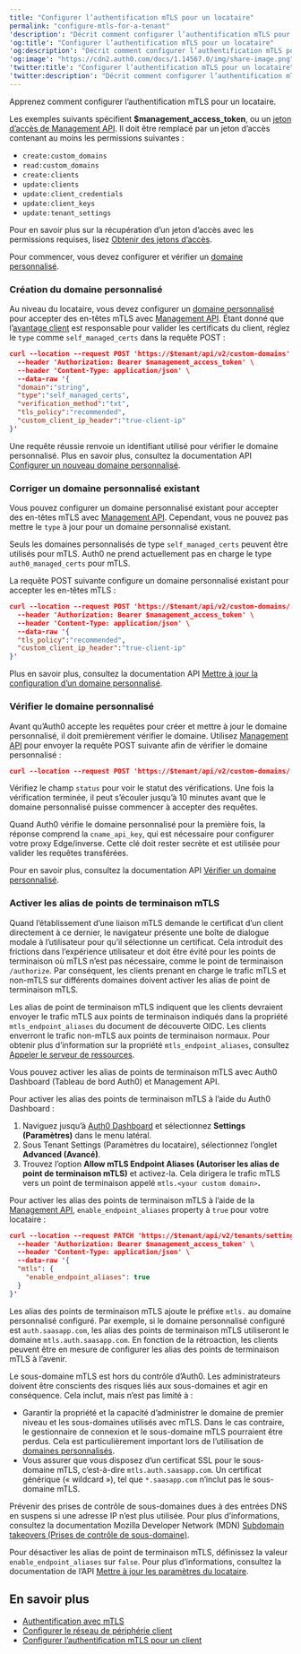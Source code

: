 ```yaml
---
title: "Configurer l’authentification mTLS pour un locataire"
permalink: "configure-mtls-for-a-tenant"
'description': "Décrit comment configurer l’authentification mTLS pour un locataire."
'og:title': "Configurer l’authentification mTLS pour un locataire"
'og:description': "Décrit comment configurer l’authentification mTLS pour un locataire."
'og:image': "https://cdn2.auth0.com/docs/1.14567.0/img/share-image.png"
'twitter:title': "Configurer l’authentification mTLS pour un locataire"
'twitter:description': "Décrit comment configurer l’authentification mTLS pour un locataire."
---
```


Apprenez comment configurer l’authentification mTLS pour un locataire.

<Callout icon="file-lines" color="#0EA5E9" iconType="regular">

Les exemples suivants spécifient **$management_access_token**, ou un [jeton d’accès de Management API](/docs/fr-ca/secure/tokens/access-tokens/management-api-access-tokens). Il doit être remplacé par un jeton d’accès contenant au moins les permissions suivantes :

* `create:custom_domains`
* `read:custom_domains`
* `create:clients`
* `update:clients`
* `update:client_credentials`
* `update:client_keys`
* `update:tenant_settings`

Pour en savoir plus sur la récupération d’un jeton d’accès avec les permissions requises, lisez [Obtenir des jetons d’accès](/docs/fr-ca/secure/tokens/access-tokens/get-access-tokens).

</Callout>

Pour commencer, vous devez configurer et vérifier un [domaine personnalisé](/docs/fr-ca/customize/custom-domains).

### Création du domaine personnalisé

Au niveau du locataire, vous devez configurer un [domaine personnalisé](/docs/fr-ca/customize/custom-domains) pour accepter des en-têtes mTLS avec [Management API](https://auth0.com/docs/api/management/v2). Étant donné que l’[avantage client](/docs/fr-ca/get-started/applications/configure-mtls/set-up-the-customer-edge) est responsable pour valider les certificats du client, réglez le `type` comme `self_managed_certs` dans la requête POST :

```json lines
curl --location --request POST 'https://$tenant/api/v2/custom-domains' \
  --header 'Authorization: Bearer $management_access_token' \
  --header 'Content-Type: application/json' \
  --data-raw '{
  "domain":"string",
  "type":"self_managed_certs",
  "verification_method":"txt", 
  "tls_policy":"recommended",
  "custom_client_ip_header":"true-client-ip"
}'
```

Une requête réussie renvoie un identifiant utilisé pour vérifier le domaine personnalisé. Plus en savoir plus, consultez la documentation API [Configurer un nouveau domaine personnalisé](https://auth0.com/docs/api/management/v2/custom-domains/post-custom-domains).

### Corriger un domaine personnalisé existant

Vous pouvez configurer un domaine personnalisé existant pour accepter des en-têtes mTLS avec [Management API](https://auth0.com/docs/api/management/v2). Cependant, vous ne pouvez pas mettre le `type` à jour pour un domaine personnalisé existant.

<Callout icon="file-lines" color="#0EA5E9" iconType="regular">

Seuls les domaines personnalisés de type `self_managed_certs` peuvent être utilisés pour mTLS. Auth0 ne prend actuellement pas en charge le type `auth0_managed_certs` pour mTLS.

</Callout>

La requête POST suivante configure un domaine personnalisé existant pour accepter les en-têtes mTLS :

```json lines
curl --location --request POST 'https://$tenant/api/v2/custom-domains/:id' \
  --header 'Authorization: Bearer $management_access_token' \
  --header 'Content-Type: application/json' \
  --data-raw '{
  "tls_policy":"recommended",
  "custom_client_ip_header":"true-client-ip"
}'
```

Plus en savoir plus, consultez la documentation API [Mettre à jour la configuration d’un domaine personnalisé](https://auth0.com/docs/api/management/v2/custom-domains/patch-custom-domains-by-id).

### Vérifier le domaine personnalisé

Avant qu’Auth0 accepte les requêtes pour créer et mettre à jour le domaine personnalisé, il doit premièrement vérifier le domaine. Utilisez [Management API](https://auth0.com/docs/api/management/v2) pour envoyer la requête POST suivante afin de vérifier le domaine personnalisé :

```json lines
curl --location --request POST 'https://$tenant/api/v2/custom-domains/:id/verify'
```

Vérifiez le champ `status` pour voir le statut des vérifications. Une fois la vérification terminée, il peut s’écouler jusqu’à 10 minutes avant que le domaine personnalisé puisse commencer à accepter des requêtes.

Quand Auth0 vérifie le domaine personnalisé pour la première fois, la réponse comprend la `cname_api_key`, qui est nécessaire pour configurer votre proxy Edge/inverse. Cette clé doit rester secrète et est utilisée pour valider les requêtes transférées.

Pour en savoir plus, consultez la documentation API [Vérifier un domaine personnalisé](https://auth0.com/docs/api/management/v2/custom-domains/patch-custom-domains-by-id).

### Activer les alias de points de terminaison mTLS

Quand l’établissement d’une liaison mTLS demande le certificat d’un client directement à ce dernier, le navigateur présente une boîte de dialogue modale à l’utilisateur pour qu’il sélectionne un certificat. Cela introduit des frictions dans l’expérience utilisateur et doit être évité pour les points de terminaison où mTLS n’est pas nécessaire, comme le point de terminaison `/authorize`. Par conséquent, les clients prenant en charge le trafic mTLS et non-mTLS sur différents domaines doivent activer les alias de point de terminaison mTLS.

Les alias de point de terminaison mTLS indiquent que les clients devraient envoyer le trafic mTLS aux points de terminaison indiqués dans la propriété `mtls_endpoint_aliases` du document de découverte OIDC. Les clients enverront le trafic non-mTLS aux points de terminaison normaux. Pour obtenir plus d’information sur la propriété `mtls_endpoint_aliases`, consultez [Appeler le serveur de ressources](/docs/fr-ca/get-started/authentication-and-authorization-flow/authenticate-with-mtls#call-the-resource-server).

Vous pouvez activer les alias de points de terminaison mTLS avec <Tooltip href="/docs/docs/fr-ca/glossary?term=auth0-dashboard" tip="Auth0 Dashboard
Principal produit d’Auth0 pour configurer vos services." cta="Voir le glossaire">Auth0 Dashboard</Tooltip> (Tableau de bord Auth0) et <Tooltip href="/docs/docs/fr-ca/glossary?term=management-api" tip="Management API
Un produit permettant aux clients d’effectuer des tâches administratives." cta="Voir le glossaire">Management API</Tooltip>.

<Tabs><Tab title="Auth0 Dashboard">

Pour activer les alias des points de terminaison mTLS à l’aide du Auth0 Dashboard :

1. Naviguez jusqu’à [Auth0 Dashboard](/docs/fr-ca/%24manage_url/#) et sélectionnez **Settings (Paramètres)** dans le menu latéral.
2. Sous Tenant Settings (Paramètres du locataire), sélectionnez l’onglet **Advanced (Avancé)**.
3. Trouvez l’option **Allow mTLS Endpoint Aliases (Autoriser les alias de point de terminaison mTLS)** et activez-la. Cela dirigera le trafic mTLS vers un point de terminaison appelé `mtls.<your custom domain>`**.**

</Tab><Tab title="Management API">

Pour activer les alias des points de terminaison mTLS à l’aide de la [Management API](https://auth0.com/docs/api/management/v2), `enable_endpoint_aliases` property à `true` pour votre locataire :

```json lines
curl --location --request PATCH 'https://$tenant/api/v2/tenants/settings' \
  --header 'Authorization: Bearer $management_access_token' \
  --header 'Content-Type: application/json' \
  --data-raw '{
  "mtls": {
    "enable_endpoint_aliases": true
  }
}'
```

Les alias des points de terminaison mTLS ajoute le préfixe `mtls.` au domaine personnalisé configuré. Par exemple, si le domaine personnalisé configuré est `auth.saasapp.com`, les alias des points de terminaison mTLS utiliseront le domaine `mtls.auth.saasapp.com`. En fonction de la rétroaction, les clients peuvent être en mesure de configurer les alias des points de terminaison mTLS à l’avenir.

<Warning>

Le sous-domaine mTLS est hors du contrôle d’Auth0. Les administrateurs doivent être conscients des risques liés aux sous-domaines et agir en conséquence. Cela inclut, mais n’est pas limité à :

* Garantir la propriété et la capacité d’administrer le domaine de premier niveau et les sous-domaines utilisés avec mTLS. Dans le cas contraire, le gestionnaire de connexion et le sous-domaine mTLS pourraient être perdus. Cela est particulièrement important lors de l’utilisation de [domaines personnalisés](/docs/fr-ca/customize/custom-domains).
* Vous assurer que vous disposez d’un certificat SSL pour le sous-domaine mTLS, c’est-à-dire `mtls.auth.saasapp.com`. Un certificat générique (« wildcard »), tel que `*.saasapp.com` n’inclut pas le sous-domaine mTLS.

Prévenir des prises de contrôle de sous-domaines dues à des entrées DNS en suspens si une adresse IP n’est plus utilisée. Pour plus d’informations, consultez la documentation Mozilla Developer Network (MDN) [Subdomain takeovers (Prises de contrôle de sous-domaine)](https://developer.mozilla.org/en-US/docs/Web/Security/Subdomain_takeovers).

</Warning>

Pour désactiver les alias de point de terminaison mTLS, définissez la valeur `enable_endpoint_aliases` sur `false`. Pour plus d’informations, consultez la documentation de l’API [Mettre à jour les paramètres du locataire](https://auth0.com/docs/api/management/v2/tenants/patch-settings).

</Tab></Tabs>

## En savoir plus

* [Authentification avec mTLS](/docs/fr-ca/get-started/authentication-and-authorization-flow/authenticate-with-mtls)
* [Configurer le réseau de périphérie client](/docs/fr-ca/get-started/applications/configure-mtls/set-up-the-customer-edge)
* [Configurer l’authentification mTLS pour un client](/docs/fr-ca/get-started/applications/configure-mtls/configure-mtls-for-a-client)